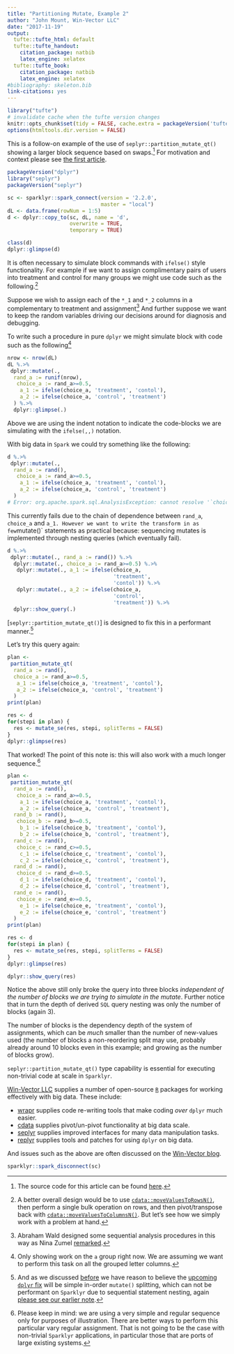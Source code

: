 ```yaml
---
title: "Partitioning Mutate, Example 2"
author: "John Mount, Win-Vector LLC"
date: "2017-11-19"
output:
  tufte::tufte_html: default
  tufte::tufte_handout:
    citation_package: natbib
    latex_engine: xelatex
  tufte::tufte_book:
    citation_package: natbib
    latex_engine: xelatex
#bibliography: skeleton.bib
link-citations: yes
---
```


```r
library("tufte")
# invalidate cache when the tufte version changes
knitr::opts_chunk$set(tidy = FALSE, cache.extra = packageVersion('tufte'))
options(htmltools.dir.version = FALSE)
```

This is a follow-on example of the use of `seplyr::partition_mutate_qt()`
showing a larger block sequence based on swaps.^[The source code for this article can be found [here](https://github.com/WinVector/WinVector.github.io/blob/master/FluidData/partition_mutate_ex2.Rmd).]  For motivation and context please see
[the first article](http://winvector.github.io/FluidData/partition_mutate.html).


```r
packageVersion("dplyr")
library("seplyr")
packageVersion("seplyr")

sc <- sparklyr::spark_connect(version = '2.2.0', 
                              master = "local")
dL <- data.frame(rowNum = 1:5)
d <- dplyr::copy_to(sc, dL, name = 'd',
                    overwrite = TRUE,
                    temporary = TRUE)

class(d)
dplyr::glimpse(d)
```

It is often necessary to simulate block commands with `ifelse()`
style functionality.  For example if we want to assign complimentary pairs
of users into treatment and control for many groups we might use code such as
the following.^[A better overall design would be to use 
[`cdata::moveValuesToRowsN()`](https://winvector.github.io/cdata/reference/moveValuesToRowsN.html),
then perform a single bulk operation on rows, and then pivot/transpose back
with [`cdata::moveValuesToColumnsN()`](https://winvector.github.io/cdata/reference/moveValuesToColumnsN.html).
But let's see how we simply work with a problem at hand.]

Suppose we wish to assign each of the `*_1` and `*_2` columns in a complementary
to treatment and assignment^[Abraham Wald designed some sequential analysis procedures
in this way as Nina Zumel [remarked](https://github.com/WinVector/ODSCWest2017/tree/master/MythsOfDataScience).]
And further suppose we want to keep the random variables driving our decisions
around for diagnosis and debugging.

To write such a procedure in pure `dplyr` we might simulate block with code such
as the following^[Only showing work on the `a` group right now. We are assuming
we want to perform this task on all the grouped letter columns.]

```r
nrow <- nrow(dL)
dL %.>% 
 dplyr::mutate(., 
  rand_a := runif(nrow),
   choice_a := rand_a>=0.5,
    a_1 := ifelse(choice_a, 'treatment', 'contol'),
    a_2 := ifelse(choice_a, 'control', 'treatment')
  ) %.>%
  dplyr::glimpse(.)
```

Above we are using the indent notation to indicate the code-blocks we are simulating
with the `ifelse(,,)` notation.

With big data in `Spark` we could try something like the following:

```r
d %.>% 
 dplyr::mutate(., 
  rand_a := rand(),
   choice_a := rand_a>=0.5,
    a_1 := ifelse(choice_a, 'treatment', 'contol'),
    a_2 := ifelse(choice_a, 'control', 'treatment')
  )
# Error: org.apache.spark.sql.AnalysisException: cannot resolve '`choice_a`' ...
```

This currently fails due to the chain of dependence between `rand_a`, `choice_a` and `a_1.
However we want to write the transform in as few `mutate()` statements as practical because:
sequencing mutates is implemented through nesting queries (which eventually fail).

```r
d %.>% 
 dplyr::mutate(., rand_a := rand()) %.>%
  dplyr::mutate(., choice_a := rand_a>=0.5) %.>%
   dplyr::mutate(., a_1 := ifelse(choice_a, 
                                  'treatment', 
                                  'contol')) %.>%
   dplyr::mutate(., a_2 := ifelse(choice_a, 
                                  'control', 
                                  'treatment')) %.>%
  dplyr::show_query(.)
```

[`seplyr::partition_mutate_qt()`] is designed to fix this in a performant manner.^[
And as we discussed [before](http://winvector.github.io/FluidData/partition_mutate.html)
we have reason to believe the [upcoming `dplyr` fix](https://github.com/tidyverse/dbplyr/commit/36a44cd4b5f70bc06fb004e7787157165766d091)
will be simple in-order `mutate()` splitting, which can not be performant on `Sparklyr`
due to sequential statement nesting, again [please see our earlier note](https://github.com/rstudio/sparklyr/issues/1026).]

Let's try this query again:

```r
plan <- 
 partition_mutate_qt(
  rand_a := rand(),
  choice_a := rand_a>=0.5,
   a_1 := ifelse(choice_a, 'treatment', 'contol'),
   a_2 := ifelse(choice_a, 'control', 'treatment')
  )
print(plan)

res <- d
for(stepi in plan) {
  res <- mutate_se(res, stepi, splitTerms = FALSE)
}
dplyr::glimpse(res)
```

That worked!  The point of this note is: this will also work with a much longer
sequence.^[Please keep in mind: we are using a very simple and regular sequence only
for purposes of illustration.  There are better ways to perform this particular
vary regular assignment.  That is not going to be the case with non-trivial
`Sparklyr` applications, in particular those that are ports of large existing
systems.]

```r
plan <- 
 partition_mutate_qt(
  rand_a := rand(),
   choice_a := rand_a>=0.5,
    a_1 := ifelse(choice_a, 'treatment', 'contol'),
    a_2 := ifelse(choice_a, 'control', 'treatment'),
  rand_b := rand(),
   choice_b := rand_b>=0.5,
    b_1 := ifelse(choice_b, 'treatment', 'contol'),
    b_2 := ifelse(choice_b, 'control', 'treatment'),
  rand_c := rand(),
   choice_c := rand_c>=0.5,
    c_1 := ifelse(choice_c, 'treatment', 'contol'),
    c_2 := ifelse(choice_c, 'control', 'treatment'),
  rand_d := rand(),
   choice_d := rand_d>=0.5,
    d_1 := ifelse(choice_d, 'treatment', 'contol'),
    d_2 := ifelse(choice_d, 'control', 'treatment'),
  rand_e := rand(),
   choice_e := rand_e>=0.5,
    e_1 := ifelse(choice_e, 'treatment', 'contol'),
    e_2 := ifelse(choice_e, 'control', 'treatment')
  )
print(plan)

res <- d
for(stepi in plan) {
  res <- mutate_se(res, stepi, splitTerms = FALSE)
}
dplyr::glimpse(res)

dplyr::show_query(res)
```

Notice the above still only broke the query into three blocks *independent of
the number of blocks we are trying to simulate in the mutate*. Further notice that
in turn the depth of derived `SQL` query nesting was only the number of blocks (again 3).

The number of
blocks is the dependency depth of the system of assignments, which can be 
*much* smaller than the number of new-values used (the number of blocks a 
non-reordering split may use, probably already around 10 blocks even in this example; 
and growing as the number of blocks grow).

`seplyr::partition_mutate_qt()` type capability is
essential for executing non-trivial code at scale in `Sparklyr`.

[Win-Vector LLC](http://www.win-vector.com/) supplies a number of open-source
[`R`](https://www.r-project.org) packages for working effectively with big data.
These include:

  * [wrapr](https://winvector.github.io/wrapr/) supplies code re-writing tools that make coding *over* `dplyr` much easier.
  * [cdata](https://winvector.github.io/cdata/) supplies pivot/un-pivot functionality at big data scale.
  * [seplyr](https://winvector.github.io/seplyr/) supplies improved interfaces for many data manipulation tasks.
  * [replyr](https://winvector.github.io/replyr/) supplies tools and patches for using `dplyr` on big data.

And issues such as the above are often discussed on the [Win-Vector blog](http://www.win-vector.com/blog/).

```r
sparklyr::spark_disconnect(sc)
```
